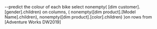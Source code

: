 

--predict the colour of each bike
select
nonempty( [dim customer].[gender].children) on columns,
( nonempty([dim product].[Model Name].children),
 nonempty([dim product].[color].children)
)on rows
from [Adventure Works DW2019]

